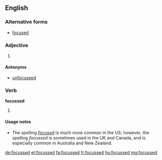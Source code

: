 ==English==

===Alternative forms===
* [[focused]]

===Adjective===
{{en-adj}}

# {{context|British|lang=en}} {{alternative spelling of|focused}}

====Antonyms====
* [[unfocussed]]

===Verb===
'''focussed'''

# {{context|British|lang=en}} {{en-past of|focus}}

====Usage notes====
* The spelling ''[[focused]]'' is much more common in the US; however,  the spelling ''focussed'' is sometimes used in the UK and Canada, and is especially common in Australia and New Zealand.

[[de:focussed]]
[[et:focussed]]
[[fa:focussed]]
[[fr:focussed]]
[[hu:focussed]]
[[mg:focussed]]